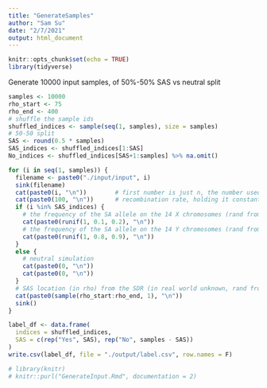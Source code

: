 ```yaml
---
title: "GenerateSamples"
author: "Sam Su"
date: "2/7/2021"
output: html_document
---
```


```r
knitr::opts_chunk$set(echo = TRUE)
library(tidyverse)
```

Generate 10000 input samples, of 50%-50% SAS vs neutral split
```r
samples <- 10000
rho_start <- 75
rho_end <- 400
# shuffle the sample ids
shuffled_indices <- sample(seq(1, samples), size = samples)
# 50-50 split
SAS <- round(0.5 * samples)
SAS_indices <- shuffled_indices[1:SAS]
No_indices <- shuffled_indices[SAS+1:samples] %>% na.omit()
```

```r
for (i in seq(1, samples)) {
  filename <- paste0("./input/input", i)
  sink(filename)
  cat(paste0(i, "\n"))        # first number is just n, the number used by the ABC package
  cat(paste0(100, "\n"))      # recombination rate, holding it constant at 100 at the moment
  if (i %in% SAS_indices) {
    # the frequency of the SA allele on the 14 X chromosomes (rand from 0.1 to 0.2)
    cat(paste0(runif(1, 0.1, 0.2), "\n"))
    # the frequency of the SA allele on the 14 Y chromosomes (rand from 0.8 to 0.9)
    cat(paste0(runif(1, 0.8, 0.9), "\n"))
  }
  else {
    # neutral simulation
    cat(paste0(0, "\n"))
    cat(paste0(0, "\n"))
  }
  # SAS location (in rho) from the SDR (in real world unknown, rand from 75 to 400)
  cat(paste0(sample(rho_start:rho_end, 1), "\n"))      
  sink()
}

label_df <- data.frame(
  indices = shuffled_indices,
  SAS = c(rep("Yes", SAS), rep("No", samples - SAS))
)
write.csv(label_df, file = "./output/label.csv", row.names = F)
```

```r
# library(knitr)
# knitr::purl("GenerateInput.Rmd", documentation = 2)
```
